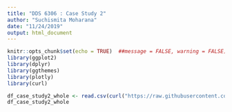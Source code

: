 ```yaml
---
title: "DDS 6306 : Case Study 2"
author: "Suchismita Moharana"
date: "11/24/2019"
output: html_document
---
```


```r
knitr::opts_chunk$set(echo = TRUE)  ##message = FALSE, warning = FALSE)
library(ggplot2)
library(dplyr)
library(ggthemes)
library(plotly)
library(curl)
```


```r
df_case_study2_whole <- read.csv(curl("https://raw.githubusercontent.com/BivinSadler/MDS-6306-Doing-Data-Science-Fall-2019/Master/Unit%2014%20and%2015%20Case%20Study%202/CaseStudy2-data.csv"))
df_case_study2_whole
```


